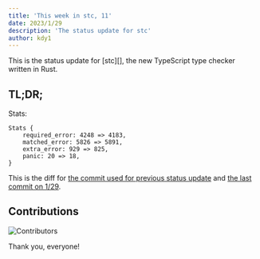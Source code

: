 ```yaml
---
title: 'This week in stc, 11'
date: 2023/1/29
description: 'The status update for stc'
author: kdy1
---
```


This is the status update for [stc][], the new TypeScript type checker written in Rust.

## TL;DR;

Stats:

```
Stats {
    required_error: 4248 => 4183,
    matched_error: 5826 => 5891,
    extra_error: 929 => 825,
    panic: 20 => 18,
}
```

This is the diff for [the commit used for previous status update](https://github.com/dudykr/stc/blob/5442585ceda0487cb40307a24523b0c96d833d8e/crates/stc_ts_type_checker/tests/tsc-stats.rust-debug) and [the last commit on 1/29](https://github.com/dudykr/stc/blob/14d5ac24b3c4324d6384ae5d207f4fef9e3ae1fb/crates/stc_ts_type_checker/tests/tsc-stats.rust-debug).

## Contributions

![Contributors](/images/this-week-in-stc/11/contributors.png)

Thank you, everyone!

